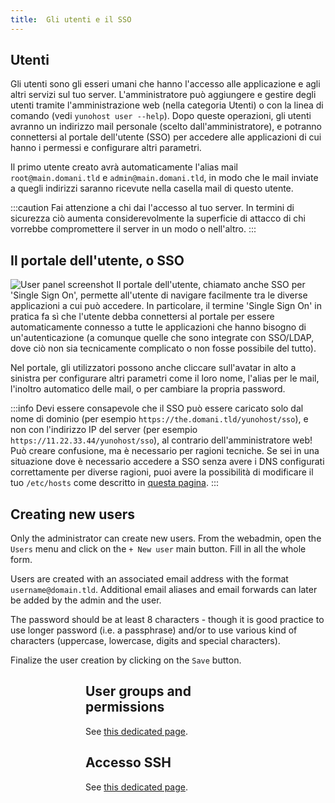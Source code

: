 ```yaml
---
title:  Gli utenti e il SSO
---
```


## Utenti

Gli utenti sono gli esseri umani che hanno l'accesso alle applicazione e agli altri servizi sul tuo server. L'amministratore può aggiungere e gestire degli utenti tramite l'amministrazione web (nella categoria Utenti) o con la linea di comando (vedi `yunohost user --help`). Dopo queste operazioni, gli utenti avranno un indirizzo mail personale (scelto dall'amministratore), e potranno connettersi al portale dell'utente (SSO) per accedere alle applicazioni di cui hanno i permessi e configurare altri parametri.

Il primo utente creato avrà automaticamente l'alias mail `root@main.domani.tld` e `admin@main.domani.tld`, in modo che le mail inviate a quegli indirizzi saranno ricevute nella casella mail di questo utente.

:::caution
Fai attenzione a chi dai l'accesso al tuo server. In termini di sicurezza ciò aumenta considerevolmente la superficie di attacco di chi vorrebbe compromettere il server in un modo o nell'altro.
:::

## Il portale dell'utente, o SSO

![User panel screenshot](/img/user_panel.jpg)
Il portale dell'utente, chiamato anche SSO per 'Single Sign On', permette all'utente di navigare facilmente tra le diverse applicazioni a cui può accedere. In particolare, il termine 'Single Sign On' in pratica fa sì che l'utente debba connettersi al portale per essere automaticamente connesso a tutte le applicazioni che hanno bisogno di un'autenticazione (a comunque quelle che sono integrate con SSO/LDAP, dove ciò non sia tecnicamente complicato o non fosse possibile del tutto).

Nel portale, gli utilizzatori possono anche cliccare sull'avatar in alto a sinistra per configurare altri parametri come il loro nome, l'alias per le mail, l'inoltro automatico delle mail, o per cambiare la propria password.

:::info
Devi essere consapevole che il SSO può essere caricato solo dal nome di dominio (per esempio `https://the.domani.tld/yunohost/sso`), e non con l'indirizzo IP del server (per esempio `https://11.22.33.44/yunohost/sso`), al contrario dell'amministratore web! Può creare confusione, ma è necessario per ragioni tecniche. Se sei in una situazione dove è necessario accedere a SSO senza avere i DNS configurati correttamente per diverse ragioni, puoi avere la possibilità di modificare il tuo `/etc/hosts` come descritto in [questa pagina](/admin/tutorials/domains/dns_local_network).
:::

## Creating new users

Only the administrator can create new users. From the webadmin, open the `Users` menu and click on the `+ New user` main button. Fill in all the whole form.

Users are created with an associated email address with the format `username@domain.tld`. Additional email aliases and email forwards can later be added by the admin and the user.

The password should be at least 8 characters - though it is good practice to use longer password (i.e. a passphrase) and/or to use various kind of characters (uppercase, lowercase, digits and special characters).

Finalize the user creation by clicking on the `Save` button.

<Figure caption="From the main menu of the webadmin, open `Users`." alt="Main menu" src="/img/create_user_1.png"/>
<Figure caption="From the top of the users list, click on `+ New user`." alt="Users list" src="/img/create_user_2.png"/>
<Figure caption="Fill in the form." alt="User creation form" src="/img/create_user_3.png"/>

## User groups and permissions

See [this dedicated page](/admin/users/groups_and_permissions).

## Accesso SSH

See [this dedicated page](/admin/command_line).
